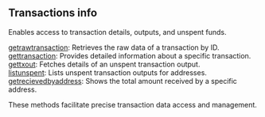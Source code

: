 
## Transactions info

Enables access to transaction details, outputs, and unspent funds.

[getrawtransaction](/bitcoin-api/transactionsinfo/getrawtransaction): Retrieves the raw data of a transaction by ID. \
[gettransaction](/bitcoin-api/transactionsinfo/gettransaction): Provides detailed information about a specific transaction. \
[gettxout](/bitcoin-api/transactionsinfo/gettxout): Fetches details of an unspent transaction output. \
[listunspent](/bitcoin-api/transactionsinfo/listunspent): Lists unspent transaction outputs for addresses. \
[getrecievedbyaddress](/bitcoin-api/transactionsinfo/getrecievedbyaddress): Shows the total amount received by a specific address.

These methods facilitate precise transaction data access and management.

<Space h={16} />
<GetStarted />
